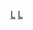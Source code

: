 {{Navbox
| name       = 賭城大道
| title      = [[賭城大道]]
| state      = {{{state<includeonly>|autocollapse</includeonly>}}}
| image      = [[File:Welcome to fabulous las vegas sign.jpg|160px]]
| listclass  = hlist

| group1     = 南端起点
| list1      = 
* [[歡迎來到絢麗的拉斯維加斯招牌]]

| group2     = 西侧赌场
| list2      = 
* [[阿麗雅賭場酒店|阿麗雅賭場]]
* [[百樂宮酒店|百樂宮]]
* [[凯撒宫酒店|凯撒宫]]
* {{Link-en|拉斯维加斯马戏团大酒店|Circus Circus Las Vegas|马戏团大酒店}}
* [[拉斯維加斯大都會酒店|大都會酒店]]
* [[石中劍酒店]]
* {{Link-en|亚恒酒店|Ahern Hotel}}
* [[盧克索酒店]]
* [[曼德勒海灣度假村|曼德勒海灣]]
* {{Link-en|梦幻度假胜地与赌场|The Mirage|梦幻赌场}}
* [[紐約-紐約酒店]]
* [[蒙地卡羅賭場度假村|蒙地卡羅賭場]]
* [[拉斯維加斯名勝世界|名勝世界]]
* [[逐樂賭場]]
* [[雲霄酒店]]
* [[金銀島酒店]]

| group3     = 东侧赌场
| list3      = 
* {{Link-en|拉斯维加斯巴利之家酒店|Bally's Las Vegas|巴利之家}}
* [[皇家賭場]]
* [[比爾賭場|克伦威尔赌场]]
* [[安可拉斯維加斯|万利酒店]]
* [[火鶴酒店]]
* [[楓丹白露拉斯維加斯|枫丹白露]]<small>（修建中）</small>
* [[哈拉斯酒店]]
* {{Link-en|林尼克娱乐场|The Linq}}
* [[美高梅大酒店]]
* [[奧舒亞賭場]]
* {{Link-en|帕拉佐皇宫酒店|The Palazzo|帕拉佐皇宫}}
* [[巴黎酒店]]
* {{Link-en|好莱坞星球赌场|Planet Hollywood Las Vegas|好莱坞星球}}
* [[SLS拉斯維加斯|撒哈拉赌场]]
* [[熱帶花園酒店|熱帶花園]]
* [[威尼斯人酒店 (拉斯維加斯)|威尼斯人酒店]]
* [[永利拉斯維加斯|永利赌场]]

| group4     = 已关停赌场
| list4      = 
* {{Link-en|阿拉丁酒店与赌场|Aladdin (hotel and casino)|阿拉丁酒店}}
* {{Link-en|海滩步道酒店与赌场|Boardwalk Hotel and Casino|海滩步道}}
* {{Link-en|漂流者赌场|Castaways (casino)}}
* {{Link-en|沙漠酒店|Desert Inn}}
* {{Link-en|沙丘酒店与赌场|Dunes (hotel and casino)|沙丘酒店}}
* {{Link-en|牧场酒店与赌场|El Rancho Hotel and Casino|牧场酒店}}
* {{Link-en|维加斯牧场|El Rancho Vegas}}
* {{Link-en|大庄园度假村|Hacienda (resort)|大庄园}}
* {{Link-en|克朗代克酒店与赌场|Klondike Hotel and Casino|克朗代克酒店}}
* [[美高梅大酒店|迈阿密酒店]]
* {{Link-en|新边疆酒店与赌场|New Frontier Hotel and Casino|新边疆酒店}}
* [[利為旅酒店]]
* {{Link-en|金沙酒店与赌场|Sands Hotel and Casino|金沙酒店}}
* {{Link-en|银城赌场|Silver City Casino}}
* {{Link-en|银鞋赌场|Silver Slipper}}
* {{Link-en|星尘度假村与赌场|Stardust Resort and Casino|星尘度假村}}
* {{Link-en|牧场酒店与赌场|El Rancho Hotel and Casino|雷鸟酒店}}
* {{Link-en|西方酒店与赌场|Westward Ho Hotel and Casino|西方酒店}}

| group5     = 购物中心
| list5      = 
* {{Link-en|水晶宫购物中心|The Shops at Crystals|水晶宫}}
* {{Link-en|流行秀商场|Fashion Show Mall}}
* {{Link-en|凯撒宫论坛购物中心|The Forum Shops at Caesars|论坛购物中心}}
* {{Link-en|大运河购物中心 (拉斯维加斯)|Grand Canal Shoppes|大运河购物中心}}
* {{Link-en|哈蒙角|Harmon Corner}}
* {{Link-en|奇迹哩购物中心|Miracle Mile Shops}}
* {{Link-en|橱窗商场|Showcase Mall}}

| group6     = 旅游景点
| list6      = 
* {{Link-en|冒险巨蛋|Adventuredome}}
* {{Link-en|大苹果过山车|Big Apple Coaster}}
* [[豪客摩天輪]]
* {{Link-en|曼德勒海湾娱乐中心|Mandalay Bay Events Center}}
* {{Link-en|美高梅大花园体育馆|MGM Grand Garden Arena}}
* {{Link-en|曼德勒海湾鲨鱼礁|Shark Reef at Mandalay Bay|鲨鱼礁水族馆}}
* {{Link-en|天空景色摩天轮|Skyvue}}
* {{Link-en|T-Mobile体育馆|T-Mobile Arena}}
* {{Link-en|威尼斯人MSG球|MSG Sphere at The Venetian}}

| group7     = 交通设施
| list7      = 
* [[城中城|阿丽亚特快]]
* {{Link-en|二号公交服务站|The Deuce (transit bus service)}}
* [[拉斯維加斯單軌電車]]
* {{Link-en|曼德勒海湾有轨电车|Mandalay Bay Tram}}
* {{Link-en|RTC公交|RTC Transit}}
* [[麦卡伦国际机场]]

| group8     = 相关词条
| list8      = 
* {{Link-en|赌城大道酒店列表|List of Las Vegas Strip hotels}}
* [[天堂市]]
* {{Link-en|温切斯特 (内华达州)|Winchester, Nevada|温切斯特}}
* {{Link-en|热带大街－拉斯维加斯大街交叉路口|Tropicana – Las Vegas Boulevard intersection}}
* [[2017年拉斯維加斯槍擊案]]

| below      = {{Link-en|赌城带 (内华达州)|LV Strip (Nevada gaming area)|赌城带}}

}}<noinclude>[[Category:建築物模板|L]]
[[Category:美国城市导航模板|L]]</noinclude>